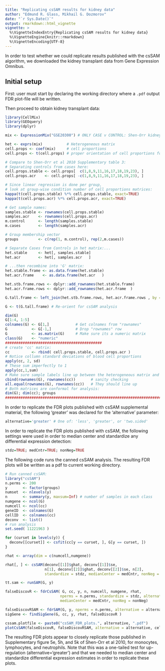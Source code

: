 ```yaml
---
title: "Replicating csSAM results for kidney data"
author: "Edmund R. Glass, Mikhail G. Dozmorov"
date: "`r Sys.Date()`"
output: rmarkdown::html_vignette
vignette: >
  %\VignetteIndexEntry{Replicating csSAM results for kidney data}
  %\VignetteEngine{knitr::rmarkdown}
  %\VignetteEncoding{UTF-8}
---
```


In order to test whether we could replicate results published with the csSAM algorithm, we downloaded the kidney transplant data from Gene Expression Omnibus.

## Initial setup

First: user must start by declaring the working directory where a `.pdf` output FDR plot-file will be written.

Then proceed to obtain kidney transplant data:

```r
library(CellMix)
library(GEOquery)
library(dplyr)

mix <- ExpressionMix("GSE20300") # ONLY CASE v CONTROL: Shen-Orr kidney rejection

het <- exprs(mix)           # Heterogeneous matrix
cell.props <- coef(mix)     # cell proportions
cell.props <- t(cell.props) # proper orientation of cell proportions for csSAM analysis.

# Compare to Shen-Orr et al 2010 Supplementary table 3:
# Separating controls from cases here:
cell.props.stable <- cell.props[  c(1,8,9,11,16,17,18,19,23), ]
cell.props.acr    <- cell.props[ -c(1,8,9,11,16,17,18,19,23), ]

# Since linear regression is done per group,
# look at group-wise condition number of cell proportions matrices:
kappa(t(cell.props.stable) %*% cell.props.stable, exact=TRUE)
kappa(t(cell.props.acr) %*% cell.props.acr, exact=TRUE)

# Get sample names:
samples.stable <- rownames(cell.props.stable)
samples.acr    <- rownames(cell.props.acr)
m.control      <- length(samples.stable)
m.cases        <- length(samples.acr)

# Group membership vector
groups         <- c(rep(1, m.control), rep(2,m.cases))

# Separate Cases from Controls in het matrix:...
het.stable     <- het[, samples.stable]
het.acr        <- het[, samples.acr   ]

# ...then recombine into 'G' matrix:
het.stable.frame <- as.data.frame(het.stable)
het.acr.frame    <- as.data.frame(het.acr   )

het.stb.frame.rows <- dplyr::add_rownames(het.stable.frame)
het.acr.frame.rows <- dplyr::add_rownames(het.acr.frame  )

G.tall.frame <- left_join(het.stb.frame.rows, het.acr.frame.rows , by = "rowname")

G <- t(G.tall.frame) # Re-orient for csSAM analysis

dim(G)
G[1:4, 1:5]
colnames(G) <- G[1,]            # Get colnames from "rownames"
G           <- G[-1,]           # Drop "rownames" row
G           <- as.matrix(G)     # Make sure its a numeric matrix
class(G)    <- "numeric"
############################################
# create 'cc' matrix:
cc          <- rbind( cell.props.stable, cell.props.acr )
# Notice collumn standard deviations of blood cell proportions
apply(cc, 2, sd)
# These sum imperfectly to 1
apply(cc,1,sum)
# Make sure sample labels line up between the heterogeneous matrix and the cell proportions matrix:
cbind(rownames(G), rownames(cc))       # sanity checking
all.equal(rownames(G), rownames(cc))   # They should line up
# Both matrices are conformal for analysis:
dim(G); dim(cc); groups
###############################################################################
```

In order to replicate the FDR plots published with csSAM supplemental material, the following 'greater' was declared for the 'alternative' parameter:

```r
alternative='greater' # One of: 'less', 'greater', or 'two.sided'
```

In order to replicate the FDR plots published with csSAM, the following settings were used in order to median center and standardize any differential expression detection:

```r
stdz=TRUE; medCntr=TRUE; nonNeg=TRUE
```

The following code runs the canned csSAM analysis.  The resulting FDR plots will be written as a pdf to current working directory.

```r
# Run canned csSAM:
library("csSAM")
n.perms <- 200
y       <- factor(groups)
numset  <- nlevels(y)
n       <- summary(y, maxsum=Inf) # number of samples in each class
numgene <- ncol(G)
numcell <- ncol(cc)
geneID  <- colnames(G)
cellID  <- colnames(cc)
deconv  <- list()
# run analysis
set.seed( 11221963 )

for (curset in levels(y)) {
  deconv[[curset]] <- csfit(cc[y == curset, ], G[y == curset, ])
}

rhat <- array(dim = c(numcell,numgene))

rhat[, ] <- csSAM(deconv[[1]]$ghat, deconv[[1]]$se,
                  n[1], deconv[[2]]$ghat, deconv[[2]]$se, n[2],
                  standardize = stdz, medianCenter = medCntr, nonNeg = nonNeg)

tt.sam <- runSAM(G, y)

falseDiscovR <- fdrCsSAM( G, cc, y, n, numcell, numgene, rhat,
                         nperms = n.perms, standardize = stdz, alternative = alternative,
                         medianCenter = medCntr, nonNeg = nonNeg)

falseDiscovRSAM <- fdrSAM(G, y, nperms = n.perms, alternative = alternative, tt.sam)
sigGene <- findSigGene(G, cc, y, rhat, falseDiscovR )

cssam.plotfile <- paste0("csSAM_FDR_plots.", alternative, ".pdf")
plotCsSAM(falseDiscovR, falseDiscovRSAM, alternative = alternative, cellID, numcell, fileName = cssam.plotfile)
```

The resulting FDR plots appear to closely replicate those published in Supplementary figure 5e, 5h, and 5k of Shen-Orr et al 2010, for monocytes, lymphocytes, and neutrophils.  Note that this was a one-tailed test for up-regulation (alternative='greater') and that we needed to median center and standardize differential expression estimates in order to replicate these plots.

